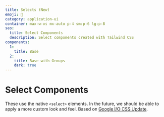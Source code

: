 ```yaml
---
title: Selects (New)
emoji: 📣
category: application-ui
container: max-w-xs mx-auto p-4 sm:p-6 lg:p-8
seo:
  title: Select Components
  description: Select components created with Tailwind CSS
components:
  1:
    title: Base
  2:
    title: Base with Groups
    dark: true
---
```


# Select Components

These use the native `<select>` elements. In the future, we should be able to apply a more custom look and feel. Based on [Google I/O CSS Update](https://developer.chrome.com/blog/whats-new-css-ui-2023/#selectmenu).

<CollectionList
  componentsData={componentsData}
  componentContainer={componentContainer}
/>
